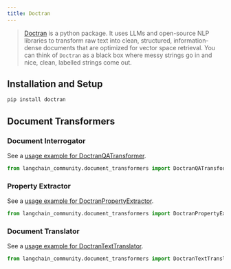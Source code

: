 ```yaml
---
title: Doctran
---
```


>[Doctran](https://github.com/psychic-api/doctran) is a python package. It uses LLMs and open-source
> NLP libraries to transform raw text into clean, structured, information-dense documents
> that are optimized for vector space retrieval. You can think of `Doctran` as a black box where
> messy strings go in and nice, clean, labelled strings come out.


## Installation and Setup

```bash
pip install doctran
```

## Document Transformers

### Document Interrogator

See a [usage example for DoctranQATransformer](/oss/javascript/integrations/document_transformers/doctran_interrogate_document).

```python
from langchain_community.document_transformers import DoctranQATransformer
```
### Property Extractor

See a [usage example for DoctranPropertyExtractor](/oss/javascript/integrations/document_transformers/doctran_extract_properties).

```python
from langchain_community.document_transformers import DoctranPropertyExtractor
```
### Document Translator

See a [usage example for DoctranTextTranslator](/oss/javascript/integrations/document_transformers/doctran_translate_document).

```python
from langchain_community.document_transformers import DoctranTextTranslator
```
